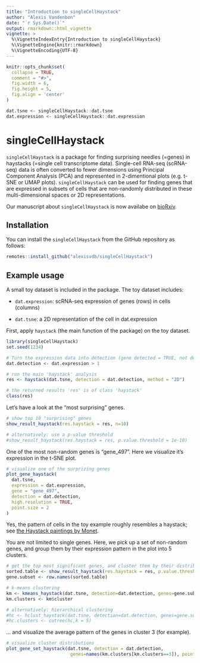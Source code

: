 ```yaml
---
title: "Introduction to singleCellHaystack"
author: "Alexis Vandenbon"
date: "`r Sys.Date()`"
output: rmarkdown::html_vignette
vignette: >
  %\VignetteIndexEntry{Introduction to singleCellHaystack}
  %\VignetteEngine{knitr::rmarkdown}
  %\VignetteEncoding{UTF-8}
---
```


```r
knitr::opts_chunk$set(
  collapse = TRUE,
  comment = "#>",
  fig.width = 6,
  fig.height = 5,
  fig.align = 'center'
)

dat.tsne <- singleCellHaystack::dat.tsne
dat.expression <- singleCellHaystack::dat.expression
```
# singleCellHaystack

`singleCellHaystack` is a package for finding surprising needles (=genes) in haystacks (=single cell transcriptome data). Single-cell RNA-seq (scRNA-seq) data is often converted to fewer dimensions using Principal Component Analysis (PCA) and represented in 2-dimentional plots (e.g. t-SNE or UMAP plots). `singleCellHaystack` can be used for finding genes that are expressed in subsets of cells that are non-randomly distributed in these multi-dimensional spaces or 2D representations.

Our manuscript about `singleCellHaystack` is now availabe on [bioRxiv](https://www.biorxiv.org/content/10.1101/557967v3).

## Installation

<!-- You can install the released version of singleCellHaystack from [CRAN](https://CRAN.R-project.org) with: -->

<!-- ``` r -->
<!-- install.packages("singleCellHaystack") -->
<!-- ``` -->

You can install the `singleCellHaystack` from the GitHub repository as follows:

``` r
remotes::install_github("alexisvdb/singleCellHaystack")
```

## Example usage

A small toy dataset is included in the package. The toy dataset includes:

- `dat.expression`: scRNA-seq expression of genes (rows) in cells (columns)

- `dat.tsne`:       a 2D representation of the cell in dat.expression


First, apply `haystack` (the main function of the package) on the toy dataset.

```r
library(singleCellHaystack)
set.seed(1234)

# Turn the expression data into detection (gene detected = TRUE, not detected = FALSE)
dat.detection <- dat.expression > 1

# run the main 'haystack' analysis
res <- haystack(dat.tsne, detection = dat.detection, method = "2D")

# the returned results 'res' is of class 'haystack'
class(res)
```

Let's have a look at the "most surprising" genes.

```r
# show top 10 "surprising" genes
show_result_haystack(res.haystack = res, n=10)

# alternatively: use a p-value threshold
#show_result_haystack(res.haystack = res, p.value.threshold = 1e-10)
```

One of the most non-random genes is "gene_497". Here we visualize it's expression in the t-SNE plot.

```r
# visualize one of the surprizing genes
plot_gene_haystack(
  dat.tsne,
  expression = dat.expression,
  gene = "gene_497",
  detection = dat.detection,
  high.resolution = TRUE,
  point.size = 2
)
```

Yes, the pattern of cells in the toy example roughly resembles a haystack; see [the Haystack paintings by Monet](https://en.wikipedia.org/wiki/Haystacks_(Monet_series)).

You are not limited to single genes. Here, we pick up a set of non-random genes, and group them by their expression pattern in the plot into 5 clusters.

```r
# get the top most significant genes, and cluster them by their distribution pattern in the 2D plot
sorted.table <- show_result_haystack(res.haystack = res, p.value.threshold = 1e-10)
gene.subset <- row.names(sorted.table)

# k-means clustering
km <- kmeans_haystack(dat.tsne, detection=dat.detection, genes=gene.subset, k=5)
km.clusters <- km$cluster

# alternatively: hierarchical clustering
#hc <- hclust_haystack(dat.tsne, detection=dat.detection, genes=gene.subset)
#hc.clusters <- cutree(hc,k = 5)
```

... and visualize the average pattern of the genes in cluster 3 (for example).

```r
# visualize cluster distributions
plot_gene_set_haystack(dat.tsne, detection = dat.detection, 
                        genes=names(km.clusters[km.clusters==3]), point.size=2)
```
